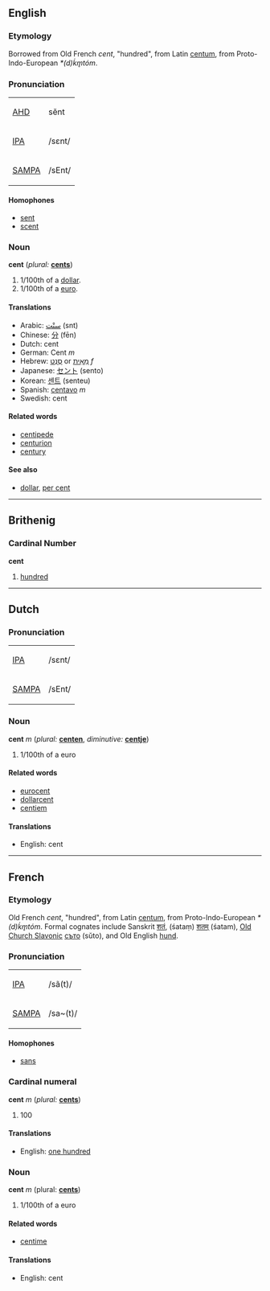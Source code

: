 ==English==
===Etymology===
Borrowed from Old French ''cent'', "hundred", from Latin [[centum]], from Proto-Indo-European ''*(d)ḱm̥tóm''.  

=== Pronunciation ===
{| border=1 cellpadding=5
| [[w:AHD|AHD]] || sĕnt
|-
| [[w:IPA|IPA]] || /sɛnt/
|-
| [[w:SAMPA|SAMPA]] || /sEnt/
|}

==== Homophones ====
*[[sent]]
*[[scent]]

=== Noun ===
'''cent''' (''plural:'' '''[[cents]]''')
# 1/100th of a [[dollar]].
# 1/100th of a [[euro]].

====Translations====
*Arabic: [[سنْت]] (snt)
*Chinese: [[分]] (fēn)
*Dutch: cent
*German: Cent ''m''
*Hebrew: [[סֶנְט]] or [[מֵאִית]] ''f''
*Japanese: [[セント]] (sento)
*Korean: [[센트]] (senteu)
*Spanish: [[centavo]] ''m''
*Swedish: cent

==== Related words ====
*[[centipede]]
*[[centurion]]
*[[century]]

====See also====
*[[dollar]], [[per cent]]
----
==Brithenig==
===Cardinal Number===
'''cent'''

#[[hundred]]
----
==Dutch==
=== Pronunciation ===
{| border=1 cellpadding=5
| [[w:IPA|IPA]] || /sɛnt/
|-
| [[w:SAMPA|SAMPA]] || /sEnt/
|}

=== Noun ===
'''cent''' ''m'' (''plural:'' '''[[centen]]''', ''diminutive:'' '''[[centje]]''')

# 1/100th of a euro

==== Related words ====
*[[eurocent]]
*[[dollarcent]]
*[[centiem]]

====Translations====
*English: cent

----
==French==
===Etymology===
Old French ''cent'', "hundred", from Latin [[centum]], from Proto-Indo-European ''*(d)ḱm̥tóm''.  Formal cognates include Sanskrit [[शतं]], (śataṃ) [[शतम्]] (śatam), [[Old Church Slavonic]] [[съто]] (sŭto), and Old English [[hund]].

=== Pronunciation ===
{| border=1 cellpadding=5
| [[w:IPA|IPA]] ||  /sã(t)/
|-
| [[w:SAMPA|SAMPA]] || /sa~(t)/
|}

==== Homophones ====
*[[sans]]

=== Cardinal numeral ===
'''cent''' ''m'' (''plural:'' '''[[cents]]''')

# 100

====Translations====
*English: [[one hundred]]

=== Noun ===
'''cent''' ''m'' (plural: '''[[cents]]''')

# 1/100th of a euro

==== Related words ====
*[[centime]]

====Translations====
*English: cent